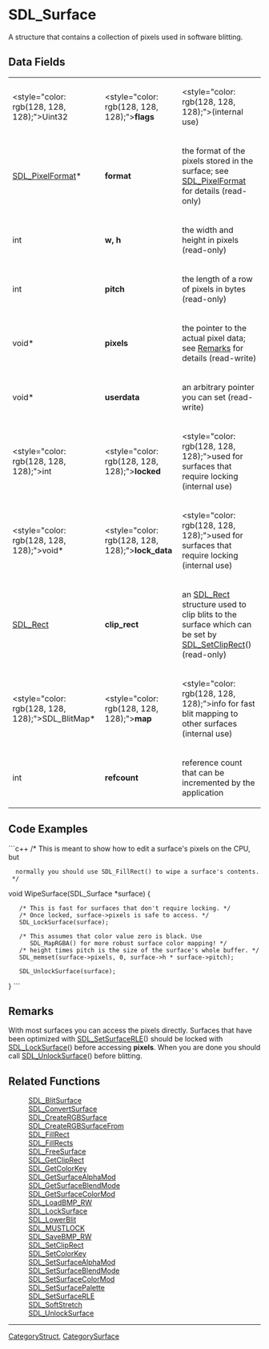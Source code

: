 <!-- pragma section-numbers off -->
<!-- pragma camelcase off -->

= SDL_Surface =
A structure that contains a collection of pixels used in software blitting.


== Data Fields ==
{|
|<style="color: rgb(128, 128, 128);">Uint32 
|<style="color: rgb(128, 128, 128);">'''flags''' 
|<style="color: rgb(128, 128, 128);">(internal use)
|-
|[[SDL_PixelFormat]]* 
|'''format''' 
|the format of the pixels stored in the surface; see [[SDL_PixelFormat]] for details (read-only) 
|-
|int 
|'''w, h''' 
|the width and height in pixels (read-only) 
|-
|int 
|'''pitch''' 
|the length of a row of pixels in bytes (read-only) 
|-
|void* 
|'''pixels''' 
|the pointer to the actual pixel data; see [[#Remarks|Remarks]] for details (read-write) 
|-
|void* 
|'''userdata''' 
|an arbitrary pointer you can set (read-write) 
|-
|<style="color: rgb(128, 128, 128);">int 
|<style="color: rgb(128, 128, 128);">'''locked''' 
|<style="color: rgb(128, 128, 128);">used for surfaces that require locking (internal use)
|-
|<style="color: rgb(128, 128, 128);">void* 
|<style="color: rgb(128, 128, 128);">'''lock_data''' 
|<style="color: rgb(128, 128, 128);">used for surfaces that require locking (internal use)
|-
|[[SDL_Rect]] 
|'''clip_rect''' 
|an [[SDL_Rect]] structure used to clip blits to the surface which can be set by [[SDL_SetClipRect]]() (read-only) 
|-
|<style="color: rgb(128, 128, 128);">SDL_BlitMap* 
|<style="color: rgb(128, 128, 128);">'''map''' 
|<style="color: rgb(128, 128, 128);">info for fast blit mapping to other surfaces (internal use)
|-
|int 
|'''refcount''' 
|reference count that can be incremented by the application 
|}


== Code Examples ==
```c++
/* This is meant to show how to edit a surface's pixels on the CPU, but
   normally you should use SDL_FillRect() to wipe a surface's contents. */
void WipeSurface(SDL_Surface *surface)
{
    /* This is fast for surfaces that don't require locking. */
    /* Once locked, surface->pixels is safe to access. */
    SDL_LockSurface(surface);

    /* This assumes that color value zero is black. Use
       SDL_MapRGBA() for more robust surface color mapping! */
    /* height times pitch is the size of the surface's whole buffer. */
    SDL_memset(surface->pixels, 0, surface->h * surface->pitch);

    SDL_UnlockSurface(surface);
}
```

== Remarks ==
With most surfaces you can access the pixels directly.  Surfaces that have been optimized with [[SDL_SetSurfaceRLE]]() should be locked with [[SDL_LockSurface]]() before accessing '''pixels'''.  When you are done you should call [[SDL_UnlockSurface]]() before blitting.

== Related Functions ==
: [[SDL_BlitSurface]]
: [[SDL_ConvertSurface]]
: [[SDL_CreateRGBSurface]]
: [[SDL_CreateRGBSurfaceFrom]]
: [[SDL_FillRect]]
: [[SDL_FillRects]]
: [[SDL_FreeSurface]]
: [[SDL_GetClipRect]]
: [[SDL_GetColorKey]]
: [[SDL_GetSurfaceAlphaMod]]
: [[SDL_GetSurfaceBlendMode]]
: [[SDL_GetSurfaceColorMod]]
: [[SDL_LoadBMP_RW]]
: [[SDL_LockSurface]]
: [[SDL_LowerBlit]]
: [[SDL_MUSTLOCK]]
: [[SDL_SaveBMP_RW]]
: [[SDL_SetClipRect]]
: [[SDL_SetColorKey]]
: [[SDL_SetSurfaceAlphaMod]]
: [[SDL_SetSurfaceBlendMode]]
: [[SDL_SetSurfaceColorMod]]
: [[SDL_SetSurfacePalette]]
: [[SDL_SetSurfaceRLE]]
: [[SDL_SoftStretch]]
: [[SDL_UnlockSurface]]

----
[[CategoryStruct]], [[CategorySurface]]
